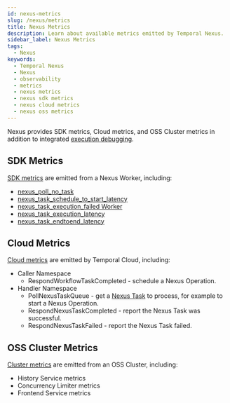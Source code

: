 ```yaml
---
id: nexus-metrics
slug: /nexus/metrics
title: Nexus Metrics
description: Learn about available metrics emitted by Temporal Nexus.
sidebar_label: Nexus Metrics
tags:
  - Nexus
keywords:
  - Temporal Nexus
  - Nexus
  - observability
  - metrics
  - nexus metrics
  - nexus sdk metrics
  - nexus cloud metrics
  - nexus oss metrics
---
```


Nexus provides SDK metrics, Cloud metrics, and OSS Cluster metrics in addition to integrated [execution debugging](/nexus/execution-debugging).

## SDK Metrics

[SDK metrics](/references/sdk-metrics) are emitted from a Nexus Worker, including:

- [nexus_poll_no_task](/references/sdk-metrics#nexus_poll_no_task)
- [nexus_task_schedule_to_start_latency](/references/sdk-metrics#nexus_task_schedule_to_start_latency)
- [nexus_task_execution_failed	Worker](/references/sdk-metrics#nexus_task_execution_failed)
- [nexus_task_execution_latency](/references/sdk-metrics#nexus_task_execution_latency)
- [nexus_task_endtoend_latency](/references/sdk-metrics#nexus_task_endtoend_latency)

## Cloud Metrics

[Cloud metrics](/production-deployment/cloud/metrics/reference) are emitted by Temporal Cloud, including:

- Caller Namespace
  - RespondWorkflowTaskCompleted \- schedule a Nexus Operation.
- Handler Namespace
  - PollNexusTaskQueue \- get a [Nexus Task](/tasks#nexus-task) to process, for example to start a Nexus Operation.
  - RespondNexusTaskCompleted \- report the Nexus Task was successful.
  - RespondNexusTaskFailed \- report the Nexus Task failed.

## OSS Cluster Metrics

[Cluster metrics](/references/cluster-metrics#nexus-metrics) are emitted from an OSS Cluster, including:

- History Service metrics
- Concurrency Limiter metrics
- Frontend Service metrics
